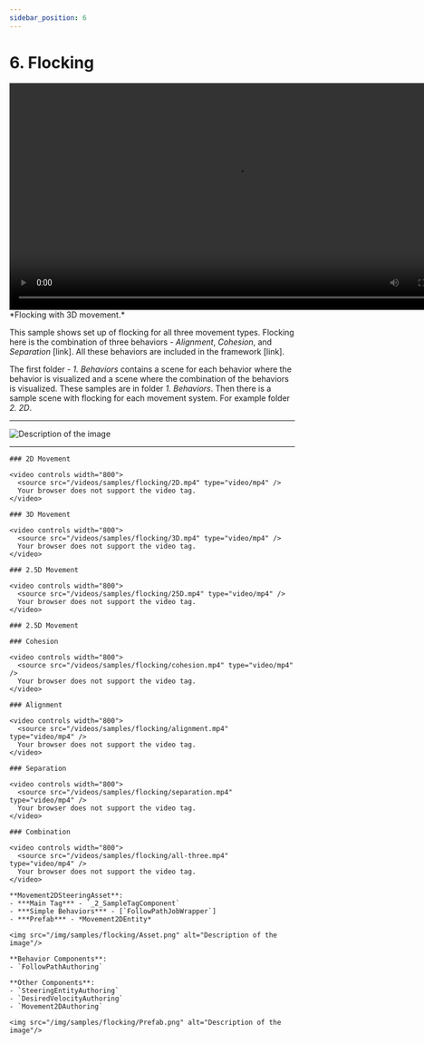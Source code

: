 ```yaml
---
sidebar_position: 6
---
```



# 6. Flocking

<video controls width="800">
  <source src="/videos/samples/flocking/3D.mp4" type="video/mp4" />
  Your browser does not support the video tag.
</video>
*Flocking with 3D movement.*

This sample shows set up of flocking for all three movement types. Flocking here is the combination of three behaviors - *Alignment*, *Cohesion*, and *Separation* [link]. All these behaviors are included in the framework [link]. 

The first folder - *1. Behaviors* contains a scene for each behavior where the behavior is visualized and a scene where the combination of the behaviors is visualized. These samples are in folder *1. Behaviors*. Then there is a sample scene with flocking for each movement system. For example folder *2. 2D*. 

-----

<img src="/img/samples/flocking/Folder.png" alt="Description of the image"/>

<Tabs>
  <TabItem value="first" label="Scene"> 

-----

    ### 2D Movement
    
    <video controls width="800">
      <source src="/videos/samples/flocking/2D.mp4" type="video/mp4" />
      Your browser does not support the video tag.
    </video>
    
    ### 3D Movement
    
    <video controls width="800">
      <source src="/videos/samples/flocking/3D.mp4" type="video/mp4" />
      Your browser does not support the video tag.
    </video>
    
    ### 2.5D Movement
    
    <video controls width="800">
      <source src="/videos/samples/flocking/25D.mp4" type="video/mp4" />
      Your browser does not support the video tag.
    </video>

    ### 2.5D Movement

    ### Cohesion

    <video controls width="800">
      <source src="/videos/samples/flocking/cohesion.mp4" type="video/mp4" />
      Your browser does not support the video tag.
    </video>

    ### Alignment
    
    <video controls width="800">
      <source src="/videos/samples/flocking/alignment.mp4" type="video/mp4" />
      Your browser does not support the video tag.
    </video>

    ### Separation

    <video controls width="800">
      <source src="/videos/samples/flocking/separation.mp4" type="video/mp4" />
      Your browser does not support the video tag.
    </video>

    ### Combination

    <video controls width="800">
      <source src="/videos/samples/flocking/all-three.mp4" type="video/mp4" />
      Your browser does not support the video tag.
    </video>

  </TabItem>
  
  <TabItem value="second" label="Steering System Asset"> 

    **Movement2DSteeringAsset**:
    - ***Main Tag*** - `_2_SampleTagComponent`
    - ***Simple Behaviors*** - [`FollowPathJobWrapper`]
    - ***Prefab*** - *Movement2DEntity*

    <img src="/img/samples/flocking/Asset.png" alt="Description of the image"/>

  </TabItem>
  
  <TabItem value="third" label="Prefab"> 
    
    **Behavior Components**:
    - `FollowPathAuthoring`

    **Other Components**:
    - `SteeringEntityAuthoring`
    - `DesiredVelocityAuthoring`
    - `Movement2DAuthoring`
    
    <img src="/img/samples/flocking/Prefab.png" alt="Description of the image"/>

  </TabItem>
</Tabs>